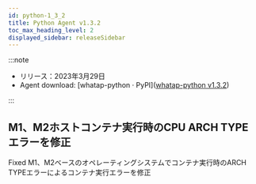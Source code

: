 ```yaml
---
id: python-1_3_2
title: Python Agent v1.3.2
toc_max_heading_level: 2
displayed_sidebar: releaseSidebar
---
```



:::note

- リリース：2023年3月29日
- Agent download: [whatap-python · PyPI]([whatap-python v1.3.2](https://pypi.org/project/whatap-python/1.3.2/))

:::

## M1、M2ホストコンテナ実行時のCPU ARCH TYPEエラーを修正

<p><Status>Fixed</Status> M1、M2ベースのオペレーティングシステムでコンテナ実行時のARCH TYPEエラーによるコンテナ実行エラーを修正</p>
